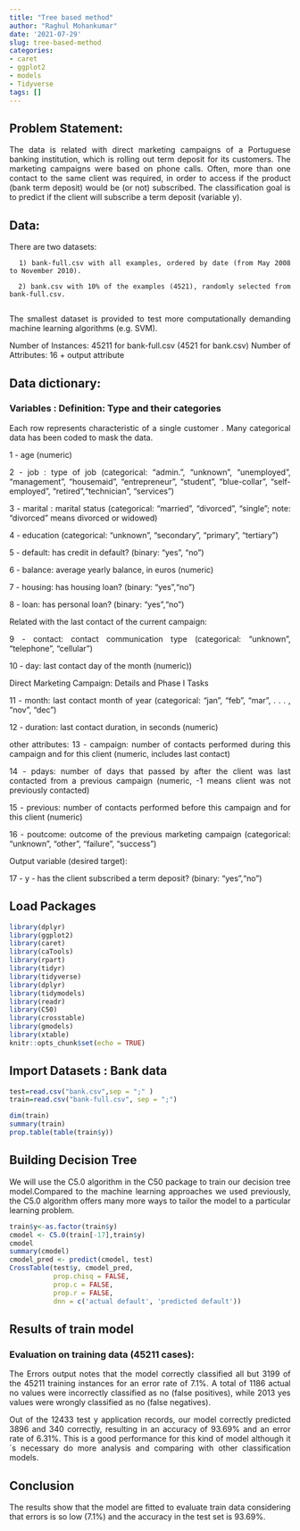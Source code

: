 ```yaml
---
title: "Tree based method"
author: "Raghul Mohankumar"
date: '2021-07-29'
slug: tree-based-method
categories:
- caret
- ggplot2
- models
- Tidyverse
tags: []
---
```




<style>
body {
text-align: justify}
</style>

## Problem Statement:

The data is related with direct marketing campaigns of a Portuguese banking institution, which is rolling out term deposit for its customers. The marketing campaigns were based on phone calls. Often, more than one contact to the same client was required, in order to access if the product (bank term deposit) would be (or not) subscribed. The classification goal is to predict if the client will subscribe a term deposit (variable y).

## Data:

There are two datasets: 

      1) bank-full.csv with all examples, ordered by date (from May 2008 to November 2010).
      
      2) bank.csv with 10% of the examples (4521), randomly selected from bank-full.csv.
      
The smallest dataset is provided to test more computationally demanding machine learning algorithms (e.g. SVM).

Number of Instances: 45211 for bank-full.csv (4521 for bank.csv)
Number of Attributes: 16 + output attribute

## Data dictionary:

### Variables : Definition: Type and their categories

Each row represents characteristic of a single customer . Many categorical data has been coded to mask the data.

1 - age (numeric)

2 - job : type of job (categorical: “admin.”, “unknown”, “unemployed”, “management”, “housemaid”, “entrepreneur”, “student”, “blue-collar”, “self-employed”, “retired”,“technician”, “services”) 

3 - marital : marital status (categorical: “married”, “divorced”, “single”; note: “divorced” means divorced or widowed)

4 - education (categorical: “unknown”, “secondary”, “primary”, “tertiary”)

5 - default: has credit in default? (binary: “yes”, “no”)

6 - balance: average yearly balance, in euros (numeric)

7 - housing: has housing loan? (binary: “yes”,“no”)

8 - loan: has personal loan? (binary: “yes”,“no”)

Related with the last contact of the current campaign:

9 - contact: contact communication type (categorical: “unknown”, “telephone”, “cellular”)

10 - day: last contact day of the month (numeric))

Direct Marketing Campaign: Details and Phase I Tasks

11 - month: last contact month of year (categorical: “jan”, “feb”, “mar”, . . . , “nov”, “dec”)

12 - duration: last contact duration, in seconds (numeric)

other attributes: 13 - campaign: number of contacts performed during this campaign and for this client (numeric, includes last contact)

14 - pdays: number of days that passed by after the client was last contacted from a previous campaign (numeric, -1 means client was not previously contacted) 

15 - previous: number of contacts performed before this campaign and for this client (numeric)

16 - poutcome: outcome of the previous marketing campaign (categorical: “unknown”, “other”, “failure”, “success”)

Output variable (desired target):

17 - y - has the client subscribed a term deposit? (binary: “yes”,“no”)

## Load Packages
```r
library(dplyr)
library(ggplot2)
library(caret)
library(caTools)
library(rpart)
library(tidyr)
library(tidyverse)
library(dplyr)
library(tidymodels)
library(readr)
library(C50)
library(crosstable)
library(gmodels)
library(xtable)
knitr::opts_chunk$set(echo = TRUE)
```

## Import Datasets : Bank data
```r
test=read.csv("bank.csv",sep = ";" ) 
train=read.csv("bank-full.csv", sep = ";") 
```


```r
dim(train)
summary(train)
prop.table(table(train$y))
```

## Building Decision Tree

We will use the C5.0 algorithm in the C50 package to train our decision tree model.Compared to the machine learning approaches we used previously, the C5.0 algorithm offers many more ways to tailor the model to a particular learning problem.

```r

train$y<-as.factor(train$y)
cmodel <- C5.0(train[-17],train$y)
cmodel
summary(cmodel)
cmodel_pred <- predict(cmodel, test)
CrossTable(test$y, cmodel_pred,
           prop.chisq = FALSE, 
           prop.c = FALSE, 
           prop.r = FALSE,
           dnn = c('actual default', 'predicted default'))
```

## Results of train model

### Evaluation on training data (45211 cases):

The Errors output notes that the model correctly classified all but 3199 of the 45211 training instances for an error rate of 7.1%. A total of 1186 actual no values were incorrectly classified as no (false positives), while 2013 yes values were wrongly classified as no (false negatives).

Out of the 12433 test y application records, our model correctly predicted 3896 and 340 correctly, resulting in an accuracy of 93.69% and an error rate of 6.31%. This is a good performance for this kind of model although it´s necessary do more analysis and comparing with other classification models.

## Conclusion

The results show that the model are fitted to evaluate train data considering that errors is so low (7.1%) and the accuracy in the test set is 93.69%.

